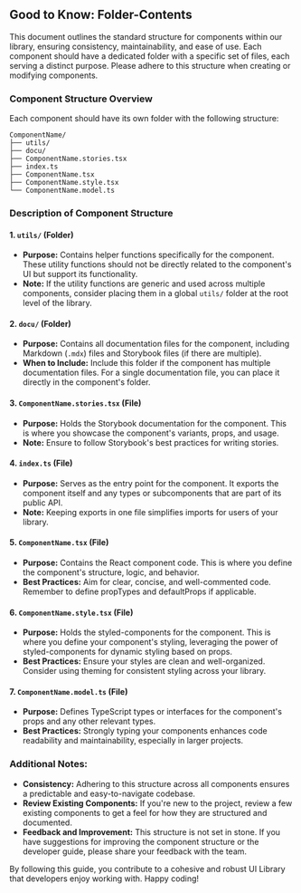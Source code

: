 ## Good to Know: Folder-Contents

This document outlines the standard structure for components within our library, ensuring consistency, maintainability, and ease of use. Each component should have a dedicated folder with a specific set of files, each serving a distinct purpose. Please adhere to this structure when creating or modifying components.

### Component Structure Overview

Each component should have its own folder with the following structure:

```
ComponentName/
├── utils/
├── docu/
├── ComponentName.stories.tsx
├── index.ts
├── ComponentName.tsx
├── ComponentName.style.tsx
└── ComponentName.model.ts
```

### Description of Component Structure

#### 1. `utils/` (Folder)

- **Purpose:** Contains helper functions specifically for the component. These utility functions should not be directly related to the component's UI but support its functionality.
- **Note:** If the utility functions are generic and used across multiple components, consider placing them in a global `utils/` folder at the root level of the library.

#### 2. `docu/` (Folder)

- **Purpose:** Contains all documentation files for the component, including Markdown (`.mdx`) files and Storybook files (if there are multiple).
- **When to Include:** Include this folder if the component has multiple documentation files. For a single documentation file, you can place it directly in the component's folder.

#### 3. `ComponentName.stories.tsx` (File)

- **Purpose:** Holds the Storybook documentation for the component. This is where you showcase the component's variants, props, and usage.
- **Note:** Ensure to follow Storybook's best practices for writing stories.

#### 4. `index.ts` (File)

- **Purpose:** Serves as the entry point for the component. It exports the component itself and any types or subcomponents that are part of its public API.
- **Note:** Keeping exports in one file simplifies imports for users of your library.

#### 5. `ComponentName.tsx` (File)

- **Purpose:** Contains the React component code. This is where you define the component's structure, logic, and behavior.
- **Best Practices:** Aim for clear, concise, and well-commented code. Remember to define propTypes and defaultProps if applicable.

#### 6. `ComponentName.style.tsx` (File)

- **Purpose:** Holds the styled-components for the component. This is where you define your component's styling, leveraging the power of styled-components for dynamic styling based on props.
- **Best Practices:** Ensure your styles are clean and well-organized. Consider using theming for consistent styling across your library.

#### 7. `ComponentName.model.ts` (File)

- **Purpose:** Defines TypeScript types or interfaces for the component's props and any other relevant types.
- **Best Practices:** Strongly typing your components enhances code readability and maintainability, especially in larger projects.

### Additional Notes:

- **Consistency:** Adhering to this structure across all components ensures a predictable and easy-to-navigate codebase.
- **Review Existing Components:** If you're new to the project, review a few existing components to get a feel for how they are structured and documented.
- **Feedback and Improvement:** This structure is not set in stone. If you have suggestions for improving the component structure or the developer guide, please share your feedback with the team.

By following this guide, you contribute to a cohesive and robust UI Library that developers enjoy working with. Happy coding!
